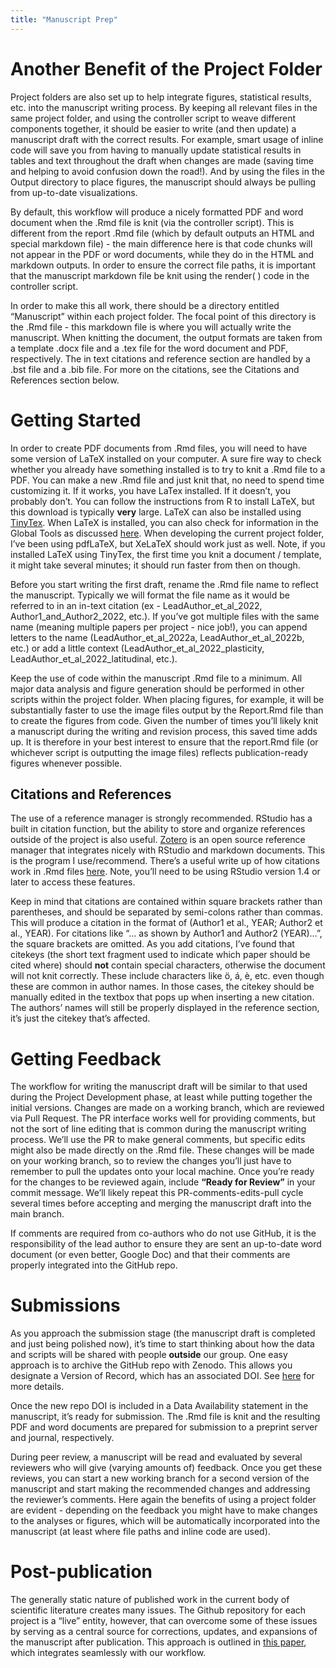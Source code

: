 ```yaml
---
title: "Manuscript Prep"
---
```


# Another Benefit of the Project Folder

Project folders are also set up to help integrate figures, statistical results, etc. into the manuscript writing process. By keeping all relevant files in the same project folder, and using the controller script to weave different components together, it should be easier to write (and then update) a manuscript draft with the correct results. For example, smart usage of inline code will save you from having to manually update statistical results in tables and text throughout the draft when changes are made (saving time and helping to avoid confusion down the road!). And by using the files in the Output directory to place figures, the manuscript should always be pulling from up-to-date visualizations.

By default, this workflow will produce a nicely formatted PDF and word document when the .Rmd file is knit (via the controller script). This is different from the report .Rmd file (which by default outputs an HTML and special markdown file) - the main difference here is that code chunks will not appear in the PDF or word documents, while they do in the HTML and markdown outputs. In order to ensure the correct file paths, it is important that the manuscript markdown file be knit using the render( ) code in the controller script.

In order to make this all work, there should be a directory entitled "Manuscript" within each project folder. The focal point of this directory is the .Rmd file - this markdown file is where you will actually write the manuscript. When knitting the document, the output formats are taken from a template .docx file and a .tex file for the word document and PDF, respectively. The in text citations and reference section are handled by a .bst file and a .bib file. For more on the citations, see the Citations and References section below.

# Getting Started

In order to create PDF documents from .Rmd files, you will need to have some version of LaTeX installed on your computer. A sure fire way to check whether you already have something installed is to try to knit a .Rmd file to a PDF. You can make a new .Rmd file and just knit that, no need to spend time customizing it. If it works, you have LaTex installed. If it doesn't, you probably don't. You can follow the instructions from R to install LaTeX, but this download is typically **very** large. LaTeX can also be installed using [TinyTex](https://yihui.org/tinytex/). When LaTeX is installed, you can also check for information in the Global Tools as discussed [here](https://support.posit.co/hc/en-us/articles/200532257). When developing the current project folder, I've been using pdfLaTeX, but XeLaTeX should work just as well. Note, if you installed LaTeX using TinyTex, the first time you knit a document / template, it might take several minutes; it should run faster from then on though.

Before you start writing the first draft, rename the .Rmd file name to reflect the manuscript. Typically we will format the file name as it would be referred to in an in-text citation (ex - LeadAuthor_et_al_2022, Author1_and_Author2_2022, etc.). If you've got multiple files with the same name (meaning multiple papers per project - nice job!), you can append letters to the name (LeadAuthor_et_al_2022a, LeadAuthor_et_al_2022b, etc.) or add a little context (LeadAuthor_et_al_2022_plasticity, LeadAuthor_et_al_2022_latitudinal, etc.).

Keep the use of code within the manuscript .Rmd file to a minimum. All major data analysis and figure generation should be performed in other scripts within the project folder. When placing figures, for example, it will be substantially faster to use the image files output by the Report.Rmd file than to create the figures from code. Given the number of times you'll likely knit a manuscript during the writing and revision process, this saved time adds up. It is therefore in your best interest to ensure that the report.Rmd file (or whichever script is outputting the image files) reflects publication-ready figures whenever possible.

## Citations and References

The use of a reference manager is strongly recommended. RStudio has a built in citation function, but the ability to store and organize references outside of the project is also useful. [Zotero](https://www.zotero.org) is an open source reference manager that integrates nicely with RStudio and markdown documents. This is the program I use/recommend. There's a useful write up of how citations work in .Rmd files [here](https://posit.co/blog/rstudio-1-4-preview-citations/). Note, you'll need to be using RStudio version 1.4 or later to access these features.

Keep in mind that citations are contained within square brackets rather than parentheses, and should be separated by semi-colons rather than commas. This will produce a citation in the format of (Author1 et al., YEAR; Author2 et al., YEAR). For citations like "... as shown by Author1 and Author2 (YEAR)...", the square brackets are omitted. As you add citations, I've found that citekeys (the short text fragment used to indicate which paper should be cited where) should **not** contain special characters, otherwise the document will not knit correctly. These include characters like ö, á, è, etc. even though these are common in author names. In those cases, the citekey should be manually edited in the textbox that pops up when inserting a new citation. The authors' names will still be properly displayed in the reference section, it's just the citekey that's affected.

# Getting Feedback

The workflow for writing the manuscript draft will be similar to that used during the Project Development phase, at least while putting together the initial versions. Changes are made on a working branch, which are reviewed via Pull Request. The PR interface works well for providing comments, but not the sort of line editing that is common during the manuscript writing process. We'll use the PR to make general comments, but specific edits might also be made directly on the .Rmd file. These changes will be made on your working branch, so to review the changes you'll just have to remember to pull the updates onto your local machine. Once you're ready for the changes to be reviewed again, include **"Ready for Review"** in your commit message. We'll likely repeat this PR-comments-edits-pull cycle several times before accepting and merging the manuscript draft into the main branch.

If comments are required from co-authors who do not use GitHub, it is the responsibility of the lead author to ensure they are sent an up-to-date word document (or even better, Google Doc) and that their comments are properly integrated into the GitHub repo.

# Submissions

As you approach the submission stage (the manuscript draft is completed and just being polished now), it's time to start thinking about how the data and scripts will be shared with people **outside** our group. One easy approach is to archive the GitHub repo with Zenodo. This allows you designate a Version of Record, which has an associated DOI. See [here](https://docs.github.com/en/repositories/archiving-a-github-repository/referencing-and-citing-content) for more details.

Once the new repo DOI is included in a Data Availability statement in the manuscript, it's ready for submission. The .Rmd file is knit and the resulting PDF and word documents are prepared for submission to a preprint server and journal, respectively.

During peer review, a manuscript will be read and evaluated by several reviewers who will give (varying amounts of) feedback. Once you get these reviews, you can start a new working branch for a second version of the manuscript and start making the recommended changes and addressing the reviewer's comments. Here again the benefits of using a project folder are evident - depending on the feedback you might have to make changes to the analyses or figures, which will be automatically incorporated into the manuscript (at least where file paths and inline code are used).

# Post-publication

The generally static nature of published work in the current body of scientific literature creates many issues. The Github repository for each project is a "live" entity, however, that can overcome some of these issues by serving as a central source for corrections, updates, and expansions of the manuscript after publication. This approach is outlined in [this paper](https://doi.org/10.1098/rsbl.2022.0463), which integrates seamlessly with our workflow.
